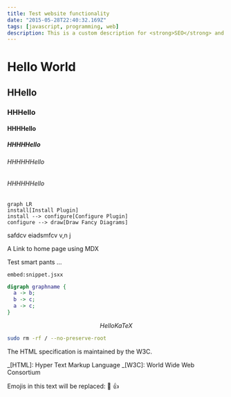 ```yaml
---
title: Test website functionality
date: "2015-05-28T22:40:32.169Z"
tags: [javascript, programming, web]
description: This is a custom description for <strong>SEO</strong> and Open Graph purposes, rather than the default generated excerpt. Simply add a description field to the frontmatter.
---
```


# Hello World

## HHello

### HHHello

#### HHHHello

##### HHHHHello

###### HHHHHHello

###### HHHHHHello

```mermaid
graph LR
install[Install Plugin]
install --> configure[Configure Plugin]
configure --> draw[Draw Fancy Diagrams]
```

safdcv eiadsmfcv v,n j

<Link to="/">A Link to home page using MDX</Link>

Test smart pants ...

`embed:snippet.jsxx`

```dot
digraph graphname {
  a -> b;
  b -> c;
  a -> c;
}
```

$$
Hello KaTeX
$$

```bash
sudo rm -rf / --no-preserve-root
```

The HTML specification
is maintained by the W3C.

_[HTML]: Hyper Text Markup Language
_[W3C]: World Wide Web Consortium

Emojis in this text will be replaced: :dog: :+1:
